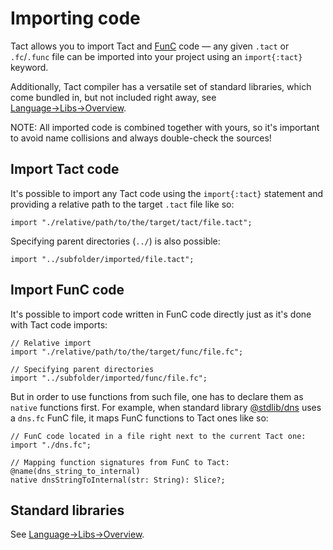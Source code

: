 
# Importing code

Tact allows you to import Tact and [FunC](https://docs.ton.org/develop/func/overview) code — any given `.tact` or `.fc`/`.func` file can be imported into your project using an `import{:tact}` keyword.

Additionally, Tact compiler has a versatile set of standard libraries, which come bundled in, but not included right away, see [Language→Libs→Overview](/language/libs/overview).

<Callout type="warning" emoji="⚠️">
  NOTE: All imported code is combined together with yours, so it's important to avoid name collisions and always double-check the sources!
</Callout>

## Import Tact code

It's possible to import any Tact code using the `import{:tact}` statement and providing a relative path to the target `.tact` file like so:

```tact
import "./relative/path/to/the/target/tact/file.tact";
```

Specifying parent directories (`../`) is also possible:

```tact
import "../subfolder/imported/file.tact";
```

## Import FunC code

It's possible to import code written in FunC code directly just as it's done with Tact code imports:

```tact
// Relative import
import "./relative/path/to/the/target/func/file.fc";

// Specifying parent directories
import "../subfolder/imported/func/file.fc";
```

But in order to use functions from such file, one has to declare them as `native` functions first. For example, when standard library [@stdlib/dns](/language/libs/dns) uses a `dns.fc` FunC file, it maps FunC functions to Tact ones like so:

```tact
// FunC code located in a file right next to the current Tact one:
import "./dns.fc";

// Mapping function signatures from FunC to Tact:
@name(dns_string_to_internal)
native dnsStringToInternal(str: String): Slice?;
```

## Standard libraries

See [Language→Libs→Overview](/language/libs/overview).
